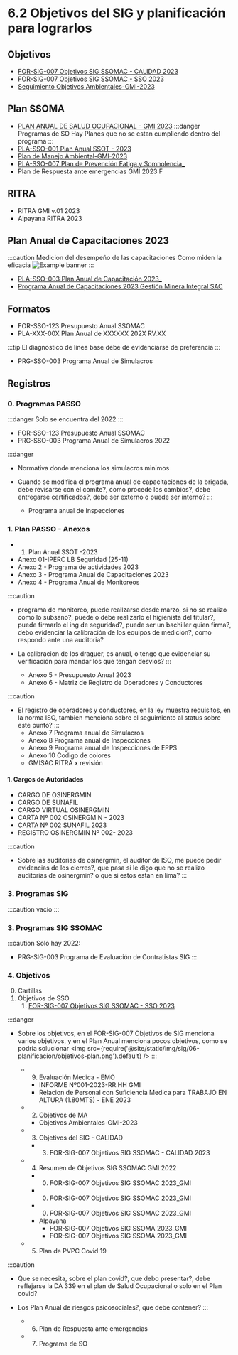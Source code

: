 # 6.2 Objetivos del SIG y planificación para lograrlos

## Objetivos

  - [FOR-SIG-007 Objetivos SIG SSOMAC - CALIDAD 2023](https://gmiperu.sharepoint.com/:x:/r/sites/ESTRUCTURASIGGMI/Documentos%20compartidos/ESTRUCTURA%20SIG%20GMI/9.1%20SEGUIMIENTO,MEDICION%20Y%20ANALISIS/3.%20Registros/7.%20Objetivos%20de%20Calidad/2023/3.%20FOR-SIG-007%20Objetivos%20SIG%20SSOMAC%20-%20CALIDAD%202023.xlsx?d=w0716de9f7fcb426eac4e841a026cfa28&csf=1&web=1&e=Vc4uOc)
  - [FOR-SIG-007 Objetivos SIG SSOMAC - SSO 2023](https://gmiperu.sharepoint.com/:x:/r/sites/ESTRUCTURASIGGMI/Documentos%20compartidos/ESTRUCTURA%20SIG%20GMI/9.1%20SEGUIMIENTO,MEDICION%20Y%20ANALISIS/3.%20Registros/5.%20Objetivos%20de%20seguridad/2023/1.%20FOR-SIG-007%20Objetivos%20SIG%20SSOMAC%20-%20SSO%202023.xlsx?d=wf849d1836f2a42db895ed34fc258b551&csf=1&web=1&e=8ny6bj)
  - [Seguimiento Objetivos Ambientales-GMI-2023](https://gmiperu.sharepoint.com/:x:/r/sites/ESTRUCTURASIGGMI/Documentos%20compartidos/ESTRUCTURA%20SIG%20GMI/9.1%20SEGUIMIENTO,MEDICION%20Y%20ANALISIS/3.%20Registros/6.%20Objetivos%20Ambientales/6.%20OBJ%20SGA%202023/Seguimiento%20Objetivos%20Ambientales-GMI-2023.xlsx?d=w21af9c89c72e4a708f02d67fadf41390&csf=1&web=1&e=Cfv5Yk)


## Plan SSOMA
  - [PLAN ANUAL DE SALUD OCUPACIONAL - GMI 2023](https://gmiperu.sharepoint.com/:b:/r/sites/ESTRUCTURASIGGMI/Documentos%20compartidos/ESTRUCTURA%20SIG%20GMI/6.2%20OBJETIVOS%20DEL%20SIG%20Y%20PLANIFICACI%C3%93N%20PARA%20LOGRARLOS/3.%20Registros/2.%20Plan%20SSOMA/2023/2.%20Aprobados/PLAN%20ANUAL%20DE%20SALUD%20OCUPACIONAL%20-%20GMI%202023.pdf?csf=1&web=1&e=VqxLRL)
  :::danger Programas de SO
  Hay Planes que no se estan cumpliendo dentro del programa
  :::
  - [PLA-SSO-001 Plan Anual SSOT - 2023](https://gmiperu.sharepoint.com/:b:/r/sites/ESTRUCTURASIGGMI/Documentos%20compartidos/ESTRUCTURA%20SIG%20GMI/6.2%20OBJETIVOS%20DEL%20SIG%20Y%20PLANIFICACI%C3%93N%20PARA%20LOGRARLOS/3.%20Registros/2.%20Plan%20SSOMA/2023/2.%20Aprobados/PLA-SSO-001%20Plan%20Anual%20SSOT%20-2023.pdf?csf=1&web=1&e=YsBNlj)
  - [Plan de Manejo Ambiental-GMI-2023](https://gmiperu.sharepoint.com/:b:/r/sites/ESTRUCTURASIGGMI/Documentos%20compartidos/ESTRUCTURA%20SIG%20GMI/6.2%20OBJETIVOS%20DEL%20SIG%20Y%20PLANIFICACI%C3%93N%20PARA%20LOGRARLOS/3.%20Registros/2.%20Plan%20SSOMA/2023/2.%20Aprobados/Plan%20de%20Manejo%20Ambiental-GMI-2023.pdf?csf=1&web=1&e=Kzkg4c)
  - [PLA-SSO-007 Plan de Prevención Fatiga y Somnolencia_](https://gmiperu.sharepoint.com/:b:/r/sites/ESTRUCTURASIGGMI/Documentos%20compartidos/ESTRUCTURA%20SIG%20GMI/6.2%20OBJETIVOS%20DEL%20SIG%20Y%20PLANIFICACI%C3%93N%20PARA%20LOGRARLOS/3.%20Registros/2.%20Plan%20SSOMA/2023/2.%20Aprobados/PLA-SSO-007%20Plan%20de%20Prevenci%C3%B3n%20Fatiga%20y%20Somnolencia_.pdf?csf=1&web=1&e=dkX8bQ)
  - Plan de Respuesta ante emergencias GMI 2023 F

## RITRA
  - RITRA GMI v.01 2023
  - Alpayana RITRA 2023

## Plan Anual de Capacitaciones 2023

:::caution Medicion del desempeño de las capacitaciones
Como miden la eficacia
![Example banner](@site/static/img/sig/06-planificacion/capacitacion-eficacia.png)
:::

  - [PLA-SSO-003 Plan Anual de Capacitación 2023_](https://gmiperu.sharepoint.com/:b:/r/sites/ESTRUCTURASIGGMI/Documentos%20compartidos/ESTRUCTURA%20SIG%20GMI/6.2%20OBJETIVOS%20DEL%20SIG%20Y%20PLANIFICACI%C3%93N%20PARA%20LOGRARLOS/3.%20Registros/2.%20Plan%20SSOMA/2023/2.%20Aprobados/PLA-SSO-003%20Plan%20Anual%20de%20Capacitaci%C3%B3n%202023_.pdf?csf=1&web=1&e=2XfTDg)
  - [Programa Anual de Capacitaciones 2023 Gestión Minera Integral SAC](https://gmiperu.sharepoint.com/:b:/r/sites/ESTRUCTURASIGGMI/Documentos%20compartidos/ESTRUCTURA%20SIG%20GMI/6.2%20OBJETIVOS%20DEL%20SIG%20Y%20PLANIFICACI%C3%93N%20PARA%20LOGRARLOS/3.%20Registros/2.%20Plan%20SSOMA/2023/2.%20Aprobados/Programa%20Anual%20de%20Capacitaciones%202023%20Gesti%C3%B3n%20Minera%20Integral%20SAC.pdf?csf=1&web=1&e=2kmsut)


  

## Formatos
  - FOR-SSO-123 Presupuesto Anual SSOMAC
  - PLA-XXX-00X Plan Anual de XXXXXX 202X RV.XX

:::tip
 El diagnostico de linea base debe de evidenciarse de preferencia
:::

  - PRG-SSO-003 Programa Anual de Simulacros

## Registros

### 0. Programas PASSO
:::danger
                                                                                                                                                                                                                                                         Solo se encuentra del 2022
:::
  - FOR-SSO-123 Presupuesto Anual SSOMAC
  - PRG-SSO-003 Programa Anual de Simulacros 2022


:::danger
- Normativa donde menciona los simulacros minimos
- Cuando se modifica el programa anual de capacitaciones de la brigada, debe revisarse con el comite?, como procede los cambios?, debe entregarse certificados?, debe ser externo o puede ser interno?
:::

  - Programa anual de Inspecciones

### 1. Plan PASSO - Anexos
  - 1. Plan Anual SSOT -2023
  - Anexo 01-IPERC LB Seguridad (25-11)
  - Anexo 2 - Programa de actividades 2023
  - Anexo 3 - Programa Anual de Capacitaciones 2023
  - Anexo 4 - Programa Anual de Monitoreos

:::caution
- programa de monitoreo, puede reailzarse desde marzo, si no se realizo como lo subsano?, puede o debe realizarlo el higienista del titular?, puede firmarlo el ing de seguridad?, puede ser un bachiller quien firma?, debo evidenciar la calibración de los equipos de medición?, como respondo ante una auditoria?
- La calibracion de los draguer, es anual, o tengo que evidenciar su verificación para mandar los que tengan desvios?
:::

  - Anexo 5 - Presupuesto Anual 2023
  - Anexo 6 - Matriz de Registro de Operadores y Conductores

:::caution
- El registro de operadores y conductores, en la ley muestra requisitos, en la norma ISO, tambien menciona sobre el seguimiento al status sobre este punto?
:::
  - Anexo 7  Programa anual de Simulacros
  - Anexo 8  Programa anual de Inspecciones
  - Anexo 9  Programa anual de Inspecciones de EPPS
  - Anexo 10 Codigo de colores
  - GMISAC RITRA x revisión

#### 1. Cargos de Autoridades
  - CARGO DE OSINERGMIN
  - CARGO DE SUNAFIL
  - CARGO VIRTUAL OSINERGMIN
  - CARTA Nº 002 OSINERGMIN - 2023
  - CARTA Nº 002 SUNAFIL 2023
  - REGISTRO OSINERGMIN Nº 002- 2023

:::caution
- Sobre las auditorias de osinergmin, el auditor de ISO, me puede pedir evidencias de los cierres?, que pasa si le digo que no se realizo auditorias de osinergmin? o que si estos estan en lima?
:::

### 3. Programas SIG

:::caution
vacio
:::

### 3. Programas SIG SSOMAC

:::caution
Solo hay 2022:
- PRG-SIG-003 Programa de Evaluación de Contratistas SIG
:::

### 4. Objetivos

  0. Cartillas
  1. Objetivos de SSO
      1. [FOR-SIG-007 Objetivos SIG SSOMAC - SSO 2023](https://gmiperu.sharepoint.com/:x:/r/sites/ESTRUCTURASIGGMI/Documentos%20compartidos/ESTRUCTURA%20SIG%20GMI/6.2%20OBJETIVOS%20DEL%20SIG%20Y%20PLANIFICACI%C3%93N%20PARA%20LOGRARLOS/3.%20Registros/4.%20Objetivos/2023/4.%20Resumen%20de%20Objetivos%20SIG%20SSOMAC%20GMI%202022/0.%20FOR-SIG-007%20Objetivos%20SIG%20SSOMAC%202023_GMI.xlsx?d=w8d1d06a8d61e490a9b4e6c1d8c1cebb8&csf=1&web=1&e=bJAoze)


:::danger
- Sobre los objetivos, en el FOR-SIG-007 Objetivos de SIG menciona varios objetivos, y en el Plan Anual menciona pocos objetivos, como se podria solucionar
<img src={require('@site/static/img/sig/06-planificacion/objetivos-plan.png').default} />
:::


    * 9. Evaluación Medica - EMO
      - INFORME Nº001-2023-RR.HH GMI
      - Relacion de Personal con Suficiencia Medica para TRABAJO EN ALTURA (1.80MTS) - ENE 2023
  - 2. Objetivos de MA
    * Objetivos Ambientales-GMI-2023
  - 3. Objetivos del SIG - CALIDAD
    * 3. FOR-SIG-007 Objetivos SIG SSOMAC - CALIDAD 2023
  - 4. Resumen de Objetivos SIG SSOMAC GMI 2022
    * 0. FOR-SIG-007 Objetivos SIG SSOMAC 2023_GMI
    * 0. FOR-SIG-007 Objetivos SIG SSOMAC 2023_GMI
    * 0. FOR-SIG-007 Objetivos SIG SSOMAC 2023_GMI
    * Alpayana
      * FOR-SIG-007 Objetivos SIG SSOMA 2023_GMI
      * FOR-SIG-007 Objetivos SIG SSOMA 2023_GMI
  - 5. Plan de PVPC Covid 19


:::caution
- Que se necesita, sobre el plan covid?, que debo presentar?, debe reflejarse la DA 339 en el plan de Salud Ocupacional o solo en el Plan covid?
- Los Plan Anual de riesgos psicosociales?, que debe contener?
:::


  - 6. Plan de Respuesta ante emergencias
  - 7. Programa de SO
